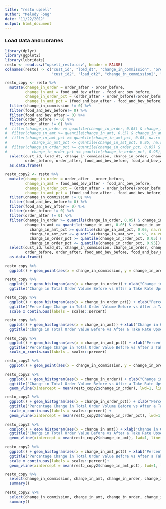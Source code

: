 ```yaml
---
title: "resto upsell"
author: "Melody Fong"
date: "11/22/2019"
output: html_document
---
```


### Load Data and Libraries
```r
library(dplyr)
library(ggplot2)
library(lubridate)
resto <- read.csv("upsell_resto.csv", header = FALSE)
colnames(resto) <- c("cust_id", "load_dt", "change_in_commission", "order_before", "food_and_bev_before", 
                     "cust_id2", "load_dt2", "change_in_commission2", "order_after", "food_and_bev_after")
```

```r
resto_copy <- resto %>% 
  mutate(change_in_order = order_after - order_before,
         change_in_amt = food_and_bev_after - food_and_bev_before,
         change_in_order_pct = (order_after - order_before)/order_before,
         change_in_amt_pct = (food_and_bev_after - food_and_bev_before)/food_and_bev_before) %>% 
  filter(change_in_commission != 0) %>% 
  filter(food_and_bev_before!= 0) %>% 
  filter(food_and_bev_after!= 0) %>% 
  filter(order_before != 0) %>% 
  filter(order_after != 0) %>% 
#  filter(change_in_order >= quantile(change_in_order, 0.05) & change_in_order <= quantile(change_in_order, 0.95)) %>%
#  filter(change_in_amt >= quantile(change_in_amt, 0.05) & change_in_amt <= quantile(change_in_amt, 0.95)) %>% 
#  filter(change_in_amt_pct >= quantile(change_in_amt_pct, 0.05, na.rm = TRUE) & 
#           change_in_amt_pct <= quantile(change_in_amt_pct, 0.95, na.rm = TRUE)) %>% 
#  filter(change_in_order_pct >= quantile(change_in_order_pct, 0.05) & 
#           change_in_order_pct <= quantile(change_in_order_pct, 0.95)) %>% 
  select(cust_id, load_dt, change_in_commission, change_in_order, change_in_amt,change_in_order_pct, change_in_amt_pct,
         order_before, order_after, food_and_bev_before, food_and_bev_after) %>% 
  as.data.frame()
```

```r
resto_copy2 <- resto %>% 
  mutate(change_in_order = order_after - order_before,
         change_in_amt = food_and_bev_after - food_and_bev_before,
         change_in_order_pct = (order_after - order_before)/order_before,
         change_in_amt_pct = (food_and_bev_after - food_and_bev_before)/food_and_bev_before) %>% 
  filter(change_in_commission != 0) %>% 
  filter(food_and_bev_before!= 0) %>% 
  filter(food_and_bev_after!= 0) %>% 
  filter(order_before != 0) %>% 
  filter(order_after != 0) %>% 
  filter(change_in_order >= quantile(change_in_order, 0.05) & change_in_order <= quantile(change_in_order, 0.95) &
         change_in_amt >= quantile(change_in_amt, 0.05) & change_in_amt <= quantile(change_in_amt, 0.95) &
           change_in_amt_pct >= quantile(change_in_amt_pct, 0.05, na.rm = TRUE) & 
           change_in_amt_pct <= quantile(change_in_amt_pct, 0.95, na.rm = TRUE) &
           change_in_order_pct >= quantile(change_in_order_pct, 0.05) & 
           change_in_order_pct <= quantile(change_in_order_pct, 0.95)) %>% 
  select(cust_id, load_dt, change_in_commission, change_in_order, change_in_amt,change_in_order_pct, change_in_amt_pct,
         order_before, order_after, food_and_bev_before, food_and_bev_after) %>% 
  as.data.frame()
```


```r
resto_copy %>% 
  ggplot() + geom_point(aes(x = change_in_commission, y = change_in_order))

resto_copy %>% 
  ggplot() + geom_histogram(aes(x = change_in_order)) + xlab("Change in Order Volume") +
  ggtitle("Change in Total Order Volume Before vs After a Take Rate Upsell") + theme_minimal()

resto_copy %>% 
  ggplot() + geom_histogram(aes(x = change_in_order_pct)) + xlab("Percentage Change in Order Volume") +
  ggtitle("Percentage Change in Total Order Volume Before vs After a Take Rate Upsell") + theme_minimal() +
  scale_x_continuous(labels = scales::percent)

resto_copy %>% 
  ggplot() + geom_histogram(aes(x = change_in_amt)) + xlab("Change in Order Value") +
  ggtitle("Change in Total Order Value Before vs After a Take Rate Upsell") + theme_minimal()

resto_copy %>% 
  ggplot() + geom_histogram(aes(x = change_in_amt_pct)) + xlab("Percentage Change in Order Value") +
  ggtitle("Percentage Change in Total Order Value Before vs After a Take Rate Upsell") + theme_minimal() +
  scale_x_continuous(labels = scales::percent)
```

```r
resto_copy2 %>% 
  ggplot() + geom_point(aes(x = change_in_commission, y = change_in_order))

resto_copy2 %>% 
  ggplot() + geom_histogram(aes(x = change_in_order)) + xlab("Change in Order Volume") +
  ggtitle("Change in Total Order Volume Before vs After a Take Rate Upsell") +
  geom_vline(xintercept = mean(resto_copy2$change_in_order), lwd=1, linetype=2, color="red") + theme_minimal()

resto_copy2 %>% 
  ggplot() + geom_histogram(aes(x = change_in_order_pct)) + xlab("Percentage Change in Order Volume") +
  ggtitle("Percentage Change in Total Order Volume Before vs After a Take Rate Upsell") + theme_minimal() +
  scale_x_continuous(labels = scales::percent) +
  geom_vline(xintercept = mean(resto_copy2$change_in_order_pct), lwd=1, linetype=2, color="red")

resto_copy2 %>% 
  ggplot() + geom_histogram(aes(x = change_in_amt)) + xlab("Change in Order Value") +
  ggtitle("Change in Total Order Value Before vs After a Take Rate Upsell") + theme_minimal() +
  geom_vline(xintercept = mean(resto_copy2$change_in_amt), lwd=1, linetype=2, color="red")

resto_copy2 %>% 
  ggplot() + geom_histogram(aes(x = change_in_amt_pct)) + xlab("Percentage Change in Order Value") +
  ggtitle("Percentage Change in Total Order Value Before vs After a Take Rate Upsell") + theme_minimal() +
  scale_x_continuous(labels = scales::percent)+
  geom_vline(xintercept = mean(resto_copy2$change_in_amt_pct), lwd=1, linetype=2, color="red")
```

```r
resto_copy %>% 
  select(change_in_commission, change_in_amt, change_in_order, change_in_amt_pct, change_in_order_pct) %>% 
  summary()
```


```r
resto_copy2 %>% 
  select(change_in_commission, change_in_amt, change_in_order, change_in_amt_pct, change_in_order_pct) %>% 
  summary()
```

